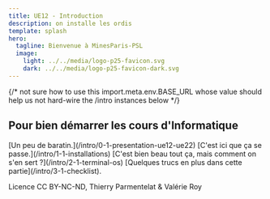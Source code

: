 ```yaml
---
title: UE12 - Introduction
description: on installe les ordis
template: splash
hero:
  tagline: Bienvenue à MinesParis-PSL
  image:
    light: ../../media/logo-p25-favicon.svg
    dark: ../../media/logo-p25-favicon-dark.svg
---
```




{/* not sure how to use this
import.meta.env.BASE_URL
whose value should help us not hard-wire the /intro instances below
*/}

## Pour bien démarrer les cours d'Informatique

<CardGrid stagger>
	<Card title="introduction" icon="information">
		[Un peu de baratin.](/intro/0-1-presentation-ue12-ue22)
	</Card>
	<Card title="les installations" icon="seti:config">
		[C'est ici que ça se passe.](/intro/1-1-installations)
	</Card>
	<Card title="comment on se sert des outils" icon="seti:python">
		[C'est bien beau tout ça, mais comment on s'en sert ?](/intro/2-1-terminal-os)
	</Card>
	<Card title="compléments" icon="open-book">
		[Quelques trucs en plus dans cette partie](/intro/3-1-checklist).
	</Card>
</CardGrid>

Licence CC BY-NC-ND, Thierry Parmentelat & Valérie Roy
